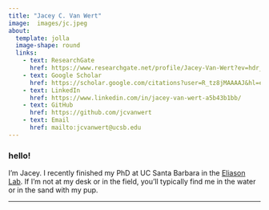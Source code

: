 ```yaml
---
title: "Jacey C. Van Wert"
image:  images/jc.jpeg
about:
  template: jolla
  image-shape: round
  links:
    - text: ResearchGate
      href: https://www.researchgate.net/profile/Jacey-Van-Wert?ev=hdr_xprf
    - text: Google Scholar
      href: https://scholar.google.com/citations?user=R_tz8jMAAAAJ&hl=en
    - text: LinkedIn
      href: https://www.linkedin.com/in/jacey-van-wert-a5b43b1bb/
    - text: GitHub
      href: https://github.com/jcvanwert
    - text: Email
      href: mailto:jcvanwert@ucsb.edu
---
```


### hello!

<p class="topbr">

I'm Jacey. I recently finished my PhD at UC Santa Barbara in the [Eliason Lab](https://erikaeliason.com/). If I'm not at my desk or in the field, you'll typically find me in the water or in the sand with my pup.

</p>

------------------------------------------------------------------------
